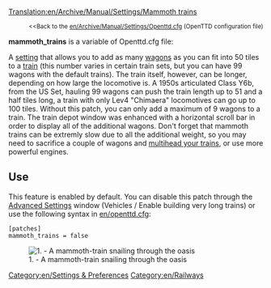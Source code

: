 [[Translation:en/Archive/Manual/Settings/Mammoth trains]]
{{en/Historic|Information on this page applies '''since 0.2.0 to 1.0.5'''.
:*for '''1.1.0 and later''' - See [[en/Archive/Manual/Settings/Advanced Settings/Vehicles#Maximum train length|Maximum Train length setting]].}}

:<small><<Back to the [[en/Archive/Manual/Settings/Openttd.cfg]] (OpenTTD configuration file)</small>

'''mammoth_trains''' is a variable of Openttd.cfg file:

A [[en/Archive/Manual/Settings/Advanced Settings|setting]] that allows you to add as many [[en/Manual/Base Set/Vehicles/Trains|wagons]] as you can fit into 50 tiles to a [[en/Manual/Base Set/Vehicles/Trains|train]] (this number varies in certain train sets, but you can have 99 wagons with the default trains). The train itself, however, can be longer, depending on how large the locomotive is. A 1950s articulated Class Y6b, from the US Set, hauling 99 wagons can push the train length up to 51 and a half tiles long, a train with only Lev4 "Chimaera" locomotives can go up to 100 tiles. Without this patch, you can only add a maximum of 9 wagons to a train. The train depot window was enhanced with a horizontal scroll bar in order to display all of the additional wagons. Don't forget that mammoth trains can be extremly slow due to all the additional weight, so you may need to sacrifice a couple of wagons and [[en/Archive/Manual/Settings/Multiheaded trains|multihead your trains]], or use more powerful engines.

== Use ==
This feature is enabled by default. You can disable this patch through the [[en/Archive/Manual/Settings/Advanced Settings/Vehicles#Enable building very long trains|Advanced Settings]] window (Vehicles / Enable building very long trains) or use the following syntax in [[en/openttd.cfg]]:
<pre>
[patches]
mammoth_trains = false
</pre>
[[File:en/MammothTrains.png|center|none|frame|1. - A mammoth-train snailing through the oasis]]

[[Category:en/Settings & Preferences]]
[[Category:en/Railways]]